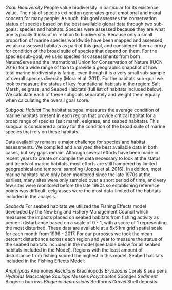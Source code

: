 *Goal: Biodiversity*
People value biodiversity in particular for its existence value. The risk of species extinction generates great emotional and moral concern for many people. As such, this goal assesses the conservation status of species based on the best available global data through two sub-goals: species and habitats. Species were assessed because they are what one typically thinks of in relation to biodiversity. Because only a small proportion of marine species worldwide have been mapped and assessed, we also assessed habitats as part of this goal, and considered them a proxy for condition of the broad suite of species that depend on them. For the species sub-goal, we used species risk assessments from both NatureServe and the International Union for Conservation of Nature (IUCN 2016) for a wide range of taxa to provide a geographic snapshot of how total marine biodiversity is faring, even though it is a very small sub-sample of overall species diversity (Mora et al. 2011). For the habitats sub-goal we look to measure the status of key foundational habitats in the region: Salt Marsh, eelgrass, and Seabed Habitats (full list of habitats included below). We calculate each of these subgoals separately and weight them equally when calculating the overall goal score.

*Subgoal: Habitat*
The habitat subgoal measures the average condition of marine habitats present in each region that provide critical habitat for a broad range of species (salt marsh, eelgrass, and seabed habitats). This subgoal is considered a proxy for the condition of the broad suite of marine species that rely on these habitats.

Data availability remains a major challenge for species and habitat assessments. We compiled and analyzed the best available data in both cases, but key gaps remain. Although several efforts have been made in recent years to create or compile the data necessary to look at the status and trends of marine habitats, most efforts are still hampered by limited geographical and temporal sampling (Joppa et al. 2016). In addition, most marine habitats have only been monitored since the late 1970s at the earliest, many sites were only sampled over a short period of time, and very few sites were monitored before the late 1990s so establishing reference points was difficult. eelgrasses were the most data-limited of the habitats included in the analysis.

*Seabeds*
For seabed habitats we utilized the Fishing Effects model developed by the New England Fishery Management Council which measures the impacts placed on seabed habitats from fishing activity as percent disturbance based on a scale of 0 - 1, with a score of 1 representing the most disturbed. These data are available at a 5x5 km grid spatial scale for each month from 1996 - 2017. For our purposes we took the mean percent disturbance across each region and year to measure the status of the seabed habitats included in the model (see table below for all seabed habitats included in the Model). Regions with the least amount of disturbance from fishing scored the highest in this model. Seabed habitats included in the Fishing Effects Model:

*Amphipods
*Anemones
*Ascidians
*Brachiopods
*Bryozoans
*Corals & sea pens
*Hydroids
*Macroalgae
*Scallops
*Mussels
*Polychaetes
*Sponges
*Sediment
*Biogenic burrows
*Biogenic depressions
*Bedforms
*Gravel
*Shell deposits
